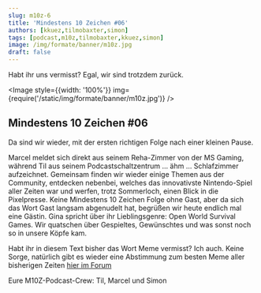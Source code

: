 ```yaml
---
slug: m10z-6
title: 'Mindestens 10 Zeichen #06'
authors: [kkuez,tilmobaxter,simon]
tags: [podcast,m10z,tilmobaxter,kkuez,simon]
image: /img/formate/banner/m10z.jpg
draft: false
---
```



Habt ihr uns vermisst? Egal, wir sind trotzdem zurück.

<Image style={{width: '100%'}} img={require('/static/img/formate/banner/m10z.jpg')} />

<!--truncate-->

## Mindestens 10 Zeichen #06

Da sind wir wieder, mit der ersten richtigen Folge nach einer kleinen Pause.

Marcel meldet sich direkt aus seinem Reha-Zimmer von der MS Gaming, während Til aus seinem Podcastschaltzentrum … ähm … Schlafzimmer aufzeichnet.
Gemeinsam finden wir wieder einige Themen aus der Community, entdecken nebenbei, welches das innovativste Nintendo-Spiel aller Zeiten war und werfen, trotz Sommerloch, einen Blick in die Pixelpresse.
Keine Mindestens 10 Zeichen Folge ohne Gast, aber da sich das Wort Gast langsam abgenudelt hat, begrüßen wir heute endlich mal eine Gästin.
Gina spricht über ihr Lieblingsgenre: Open World Survival Games.
Wir quatschen über Gespieltes, Gewünschtes und was sonst noch so in unsere Köpfe kam.

Habt ihr in diesem Text bisher das Wort Meme vermisst? Ich auch. Keine Sorge, natürlich gibt es wieder eine Abstimmung zum besten Meme aller bisherigen Zeiten [hier im Forum](https://community.wasted.de/c/m10z/)

Eure M10Z-Podcast-Crew:
Til, Marcel und Simon



<ReactPlayer
    width="100%"
    height="50px"
    controls
    url='https://m10z.picnotes.de/M10Z/M10Z_006.mp3'
/>
